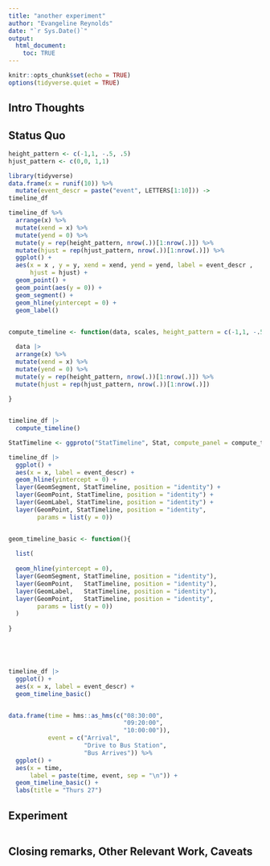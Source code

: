 ```yaml
---
title: "another experiment"
author: "Evangeline Reynolds"
date: "`r Sys.Date()`"
output: 
  html_document:
    toc: TRUE
---
```


```r
knitr::opts_chunk$set(echo = TRUE)
options(tidyverse.quiet = TRUE)
```




## Intro Thoughts


## Status Quo

```r
height_pattern <- c(-1,1, -.5, .5)
hjust_pattern <- c(0,0, 1,1) 

library(tidyverse)
data.frame(x = runif(10)) %>% 
  mutate(event_descr = paste("event", LETTERS[1:10])) ->
timeline_df

timeline_df %>% 
  arrange(x) %>% 
  mutate(xend = x) %>% 
  mutate(yend = 0) %>% 
  mutate(y = rep(height_pattern, nrow(.))[1:nrow(.)]) %>% 
  mutate(hjust = rep(hjust_pattern, nrow(.))[1:nrow(.)]) %>% 
  ggplot() +
  aes(x = x , y = y, xend = xend, yend = yend, label = event_descr ,
      hjust = hjust) + 
  geom_point() +
  geom_point(aes(y = 0)) + 
  geom_segment() + 
  geom_hline(yintercept = 0) + 
  geom_label()
   

compute_timeline <- function(data, scales, height_pattern = c(-1,1, -.5, .5), hjust_pattern = c(0,0, 1,1) ){

  data |> 
  arrange(x) %>% 
  mutate(xend = x) %>% 
  mutate(yend = 0) %>% 
  mutate(y = rep(height_pattern, nrow(.))[1:nrow(.)]) %>% 
  mutate(hjust = rep(hjust_pattern, nrow(.))[1:nrow(.)])
  
}


timeline_df |>
  compute_timeline()

StatTimeline <- ggproto("StatTimeline", Stat, compute_panel = compute_timeline)

timeline_df |>
  ggplot() + 
  aes(x = x, label = event_descr) + 
  geom_hline(yintercept = 0) +
  layer(GeomSegment, StatTimeline, position = "identity") +
  layer(GeomPoint, StatTimeline, position = "identity") + 
  layer(GeomLabel, StatTimeline, position = "identity") + 
  layer(GeomPoint, StatTimeline, position = "identity",
        params = list(y = 0))


geom_timeline_basic <- function(){
  
  list(
    
  geom_hline(yintercept = 0),   
  layer(GeomSegment, StatTimeline, position = "identity"),
  layer(GeomPoint,   StatTimeline, position = "identity"),
  layer(GeomLabel,   StatTimeline, position = "identity"),
  layer(GeomPoint,   StatTimeline, position = "identity", 
        params = list(y = 0))
  )
  
}





timeline_df |>
  ggplot() + 
  aes(x = x, label = event_descr) + 
  geom_timeline_basic()


data.frame(time = hms::as_hms(c("08:30:00", 
                                "09:20:00",
                                "10:00:00")),
           event = c("Arrival",
                     "Drive to Bus Station",
                     "Bus Arrives")) %>% 
  ggplot() + 
  aes(x = time, 
      label = paste(time, event, sep = "\n")) + 
  geom_timeline_basic() + 
  labs(title = "Thurs 27")

```

## Experiment

```r

```



## Closing remarks, Other Relevant Work, Caveats
